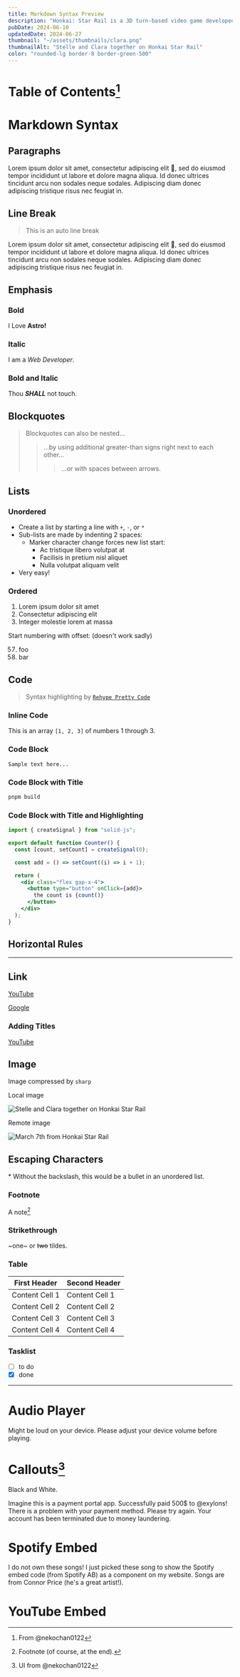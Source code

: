 ```yaml
---
title: Markdown Syntax Preview
description: "Honkai: Star Rail is a 3D turn-based video game developed and published by miHoYo in April 2023."
pubDate: 2024-06-10
updatedDate: 2024-06-27
thumbnail: "~/assets/thumbnails/clara.png"
thumbnailAlt: "Stelle and Clara together on Honkai Star Rail"
color: "rounded-lg border-8 border-green-500"
---
```



# Table of Contents[^1]

[^1]: From @nekochan0122

# Markdown Syntax

## Paragraphs

Lorem ipsum dolor sit amet, consectetur adipiscing elit 🤣, sed do eiusmod tempor incididunt ut labore et dolore magna aliqua. Id donec ultrices tincidunt arcu non sodales neque sodales. Adipiscing diam donec adipiscing tristique risus nec feugiat in.

## Line Break

> This is an auto line break

Lorem ipsum dolor sit amet,
consectetur adipiscing elit 🤣,
sed do eiusmod tempor incididunt ut labore et dolore magna aliqua.
Id donec ultrices tincidunt arcu non sodales neque sodales.
Adipiscing diam donec adipiscing tristique risus nec feugiat in.

## Emphasis

### Bold

I Love **Astro!**

### Italic

I am a _Web Developer_.

### Bold and Italic

Thou **_SHALL_** not touch.

## Blockquotes

> Blockquotes can also be nested...
>
> > ...by using additional greater-than signs right next to each other...
> >
> > > ...or with spaces between arrows.

## Lists

### Unordered

- Create a list by starting a line with `+`, `-`, or `*`
- Sub-lists are made by indenting 2 spaces:
  - Marker character change forces new list start:
    - Ac tristique libero volutpat at
    - Facilisis in pretium nisl aliquet
    - Nulla volutpat aliquam velit
- Very easy!

### Ordered

1. Lorem ipsum dolor sit amet
2. Consectetur adipiscing elit
3. Integer molestie lorem at massa

Start numbering with offset: (doesn't work sadly)

57. foo
1. bar

## Code

> Syntax highlighting by [`Rehype Pretty Code`](https://rehype-pretty-code.netlify.app/ "Rehype Pretty Code's documentation")

### Inline Code

This is an array `[1, 2, 3]` of numbers 1 through 3.

### Code Block

```
Sample text here...
```

### Code Block with Title

```bash title="Terminal"
pnpm build
```

### Code Block with Title and Highlighting

```jsx title="Counter.tsx" showLineNumbers {4}
import { createSignal } from "solid-js";

export default function Counter() {
  const [count, setCount] = createSignal(0);

  const add = () => setCount((i) => i + 1);

  return (
    <div class="flex gap-x-4">
      <button type="button" onClick={add}>
        the count is {count()}
      </button>
    </div>
  );
}
```

## Horizontal Rules

---

## Link

[YouTube](https://youtube.com)

[Google]

[google]: https://google.com

### Adding Titles

[YouTube](https://youtube.com "Go to YouTube")

## Image

Image compressed by `sharp`

Local image

![Stelle and Clara together on Honkai Star Rail](~/assets/thumbnails/clara.png)

Remote image

![March 7th from Honkai Star Rail](https://www.pockettactics.com/wp-content/sites/pockettactics/2024/01/honkai-star-rail-march-7th.jpg)

## Escaping Characters

\* Without the backslash, this would be a bullet in an unordered list.

### Footnote

A note[^2]

[^2]: Footnote (of course, at the end).

### Strikethrough

~one~ or ~~two~~ tildes.

### Table

| First Header   | Second Header  |
| -------------- | -------------- |
| Content Cell 1 | Content Cell 1 |
| Content Cell 2 | Content Cell 2 |
| Content Cell 3 | Content Cell 3 |
| Content Cell 4 | Content Cell 4 |

### Tasklist

- [ ] to do
- [x] done

---

# Audio Player

Might be loud on your device. Please adjust your device volume before playing.

# Callouts[^3]

[^3]: UI from @nekochan0122

<Callout title="Lance Ross">Black and White.</Callout>

<Callout title="Sample" type="info">
  Imagine this is a payment portal app.
</Callout>

<Callout title="Payment Success!" type="success">
  Successfully paid 500$ to @exylons!
</Callout>

<Callout title="Payment Failed." type="warning">
  There is a problem with your payment method. Please try again.
</Callout>

<Callout title="NOTICE" type="error">
  Your account has been terminated due to money laundering.
</Callout>

# Spotify Embed

I do not own these songs! I just picked these song to show the Spotify embed code (from Spotify AB) as a component on my website. Songs are from Connor Price (he's a great artist!).

<SpotifyEmbed
  size="small"
  link="https://open.spotify.com/track/5PspcXQtSiTDRPa8V5PHYf"
/>
<SpotifyEmbed
  size="large"
  link="https://open.spotify.com/track/5PspcXQtSiTDRPa8V5PHYf"
/>
<SpotifyEmbed
  size="large"
  link="https://open.spotify.com/artist/5zixe6AbgXPqt4c1uSl94L"
/>

# YouTube Embed

<YouTubeEmbed link="https://www.youtube.com/watch?v=MGJ1497K2iE" />
